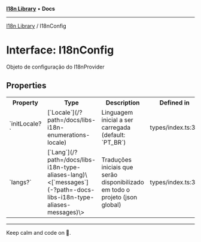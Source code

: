
<Meta title="Libs/I18n/interfaces/I18nConfig" />



[**I18n Library**](/?path=/docs/libs-i18n-overview--page) • **Docs**

***

[I18n Library](/?path=/docs/libs-i18n-overview--page) / I18nConfig

# Interface: I18nConfig

Objeto de configuração do I18nProvider

## Properties

<table>
<tr><th>Property</th><th>Type</th><th>Description</th><th>Defined in</th></tr>
<tr></tr>
<tr><td>`initLocale?`</td><td>[`Locale`](/?path=/docs/libs-i18n-enumerations-locale)</td><td>Linguagem inicial a ser carregada (default: `PT_BR`)</td><td>types/index.ts:32</td></tr>
<tr><td>`langs?`</td><td>[`Lang`](/?path=/docs/libs-i18n-type-aliases-lang)\<[`messages`](-?path=-docs-libs-i18n-type-aliases-messages)\></td><td>Traduções iniciais que serão disponibilizado em todo o projeto (json global)</td><td>types/index.ts:34</td></tr>
</table>


***

Keep calm and code on 🤘.